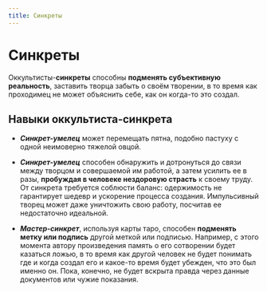```yaml
---
title: Синкреты
---
```


# Синкреты

Оккультисты-**синкреты** способны **подменять субъективную реальность**, заставить творца забыть о своём творении, в то время как проходимец не может объяснить себе, как он когда-то это создал.

## Навыки оккультиста-синкрета
* ***Синкрет-умелец*** может перемещать пятна, подобно пастуху с одной неимоверно тяжелой овцой.

* ***Синкрет-умелец*** способен обнаружить и дотронуться до связи между творцом и совершаемой им работой, а затем усилить ее в разы, **пробуждая в человеке нездоровую страсть** к своему труду. От синкрета требуется соблюсти баланс: одержимость не гарантирует шедевр и ускорение процесса создания. Импульсивный творец может даже уничтожить свою работу, посчитав ее недостаточно идеальной. 

* ***Мастер-синкрет***, используя карты таро, способен **подменять метку или подпись** другой меткой или подписью. Например, с этого момента автору произведения память о его сотворении будет казаться ложью, в то время как другой человек не будет понимать где и когда создал его и какое-то время будет убежден, что это был именно он. Пока, конечно, не будет вскрыта правда через данные документов или чужие показания.

<NiheriaRuler/>